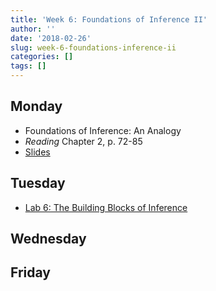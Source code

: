 ```yaml
---
title: 'Week 6: Foundations of Inference II'
author: ''
date: '2018-02-26'
slug: week-6-foundations-inference-ii
categories: []
tags: []
---
```


 
## Monday

* Foundations of Inference: An Analogy
* *Reading* Chapter 2, p. 72-85
* [Slides](/slides/06A-Hypothesis_Testing_II.html)


## Tuesday

*  [Lab 6: The Building Blocks of Inference](/labs/inference.html)

## Wednesday 


## Friday

  